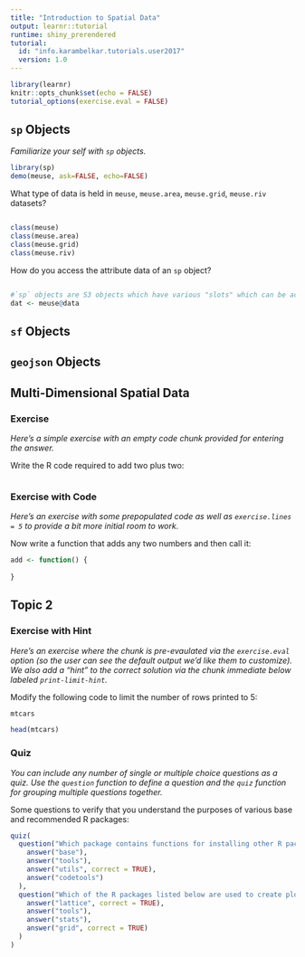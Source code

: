```yaml
---
title: "Introduction to Spatial Data"
output: learnr::tutorial
runtime: shiny_prerendered
tutorial:
  id: "info.karambelkar.tutorials.user2017"
  version: 1.0
---
```


```r
library(learnr)
knitr::opts_chunk$set(echo = FALSE)
tutorial_options(exercise.eval = FALSE)
```


## `sp` Objects

*Familiarize your self with `sp` objects.*

```r
library(sp)
demo(meuse, ask=FALSE, echo=FALSE)
```

What type of data is held in `meuse`, `meuse.area`, `meuse.grid`, `meuse.riv` datasets?

```r

```

```r
class(meuse)
class(meuse.area)
class(meuse.grid)
class(meuse.riv)
```

How do you access the attribute data of an `sp` object?

```r

```

```r
#`sp` objects are S3 objects which have various "slots" which can be accessed via obj@<slot-name>
dat <- meuse@data
```




## `sf` Objects

## `geojson` Objects

## Multi-Dimensional Spatial Data

### Exercise 

*Here's a simple exercise with an empty code chunk provided for entering the answer.*

Write the R code required to add two plus two:

```r

```

### Exercise with Code

*Here's an exercise with some prepopulated code as well as `exercise.lines = 5` to provide a bit more initial room to work.*

Now write a function that adds any two numbers and then call it:

```r
add <- function() {
  
}
```

## Topic 2

### Exercise with Hint

*Here's an exercise where the chunk is pre-evaulated via the `exercise.eval` option (so the user can see the default output we'd like them to customize). We also add a "hint" to the correct solution via the chunk immediate below labeled `print-limit-hint`.*

Modify the following code to limit the number of rows printed to 5:

```r
mtcars
```

```r
head(mtcars)
```

### Quiz

*You can include any number of single or multiple choice questions as a quiz. Use the `question` function to define a question and the `quiz` function for grouping multiple questions together.*

Some questions to verify that you understand the purposes of various base and recommended R packages:

```r
quiz(
  question("Which package contains functions for installing other R packages?",
    answer("base"),
    answer("tools"),
    answer("utils", correct = TRUE),
    answer("codetools")
  ),
  question("Which of the R packages listed below are used to create plots?",
    answer("lattice", correct = TRUE),
    answer("tools"),
    answer("stats"),
    answer("grid", correct = TRUE)
  )
)
```

